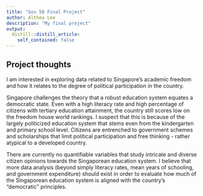 ```yaml
---
title: "Gov 50 Final Project"
author: Althea Lee
description: "My final project"
output:
  distill::distill_article:
    self_contained: false
---
```




## Project thoughts

I am interested in exploring data related to Singapore's academic freedom and how it relates to the degree of political participation in the country. 

Singapore challenges the theory that a robust education system equates a democratic state. Even with a high literacy rate and high percentage of citizens with tertiary education attainment, the country still scores low on the freedom house world rankings. I suspect that this is because of the largely politicized education system that stems even from the kindergarten and primary school level. Citizens are entrenched to government schemes and scholarships that limit political participation and free thinking - rather atypical to a developed country. 

There are currently no quantifiable variables that study intricate and diverse citizen opinions towards the Singaporean education system. I believe that more data analysis (beyond simply literacy rates, mean years of schooling, and government expenditure) should exist in order to evaluate how much of the Singaporean education system is aligned with the country's "democratic" principles. 